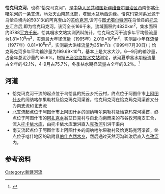 '''恰克玛克河'''，也称“恰克马克河”，是[[中华人民共和国|中华人民共和国]][[新疆维吾尔自治区|新疆维吾尔自治区]]西南部[[喀什噶尔河|喀什噶尔河]]的一条支流，地处天山南麓北部，塔里木盆地西边缘。恰克玛克河系发源于乌恰县境内的5031米的阿克套山的[[苏约克河|苏约克河]],该河与[[图尤噶尔特河|图尤噶尔特河]]在乌恰县的[[托云乡|托云乡]]汇合后,即为恰克玛克河。该河全长166千米，流域面积约4820km<sup>2</sup>，集水面积约3788[[平方千米|平方千米]]。恰其嘎水文站实测资料统计，恰克玛克河干流多年平均径流量为1.81×10<sup>8</sup>m<sup>3</sup>，实测最大年径流量（1995年）2.019×10<sup>8</sup>m<sup>3</sup>，实测最小年径流量（1977年）0.81×10<sup>8</sup>m<sup>3</sup>，实测最大洪峰流量为351m<sup>3</sup>/s（1999年7月30日）；恰克玛克河多年平均输沙量为199.69×10<sup>4</sup>t，基本上是大水大沙。6—9月的输沙量，占全年总泥沙量的55.6%。根据[[巴音谷路提水文站|巴音谷路提水文站]]测定，该河夏季富水期径流量占全年的42.1%，4-9月占75.7%，冬季枯水期径流量占全年的8.2%。<ref>{{cite book|author=马秀峰等|title=《西北内陆河区水旱灾害》|year=1999|publisher=黄河水利出版社|location=郑州|isbn=7-80621-267-1}}</ref>
==河道==
*恰克玛克河干流的起点位于乌恰县的托云乡托云村，终点位于阿图什市[[上阿图什乡|上阿图什乡]]的阔纳喀尔果勒村及恰克玛克河渠首，恰克玛克河在恰克玛克河渠首又分为南支流和北支流
*北支流起点位于阿图什市上阿图什乡的阔纳喀尔果勒村及恰克玛克河渠首，终点位于阿图什市的[[阿扎克乡|阿扎克乡]]翁艾日克村与自北向南而来的布谷孜河南支汇合，流入[[托卡依水库|托卡依水库]]，由托卡依水库泄洪直入[[克孜河|克孜河]]引洪干渠内
*南支流起点位于阿图什市上阿图什乡的阔纳喀尔果勒村及恰克玛克河渠首，终点位于喀什地区的疏附县[[伯什克然木乡|伯什克然木乡]]，然后通过天然河沟疏浚后直入[[克孜河|克孜河]]内。

== 参考资料 ==
{{reflist}}

[[Category:新疆河流|Category:新疆河流]]
